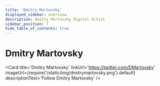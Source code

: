 ```yaml
---
title: 'Dmitry Martovsky'
displayed_sidebar: overview
description: Dmitry Martovsky Digital Artist
sidebar_position: 7
hide_table_of_contents: true
---
```



# Dmitry Martovsky

<Card
    title='Dmitry Martovsky'
    linkUrl='https://twitter.com/DMartovsky'
    imageUrl={require('/static/img/dmitrymartovsky.png').default}
    descriptionText='Follow Dmitry Martovsky'
/>